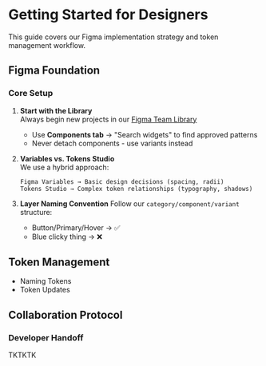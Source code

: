 
<Meta title="Introduction/Getting Started/For Designers" />

# Getting Started for Designers

<Intro>
  This guide covers our Figma implementation strategy and token management workflow.
</Intro>

## Figma Foundation

### Core Setup

1. **Start with the Library**  
    Always begin new projects in our [Figma Team Library](https://www.figma.com/file/...)  
    - Use **Components tab** → "Search widgets" to find approved patterns  
    - Never detach components - use variants instead  

2. **Variables vs. Tokens Studio**  
   We use a hybrid approach:  
   ```plaintext
   Figma Variables → Basic design decisions (spacing, radii)
   Tokens Studio → Complex token relationships (typography, shadows)
   ```
3. **Layer Naming Convention**
    Follow our `category/component/variant` structure:
    - Button/Primary/Hover → ✅
    - Blue clicky thing → ❌

## Token Management 

- Naming Tokens
- Token Updates

## Collaboration Protocol

### Developer Handoff

TKTKTK